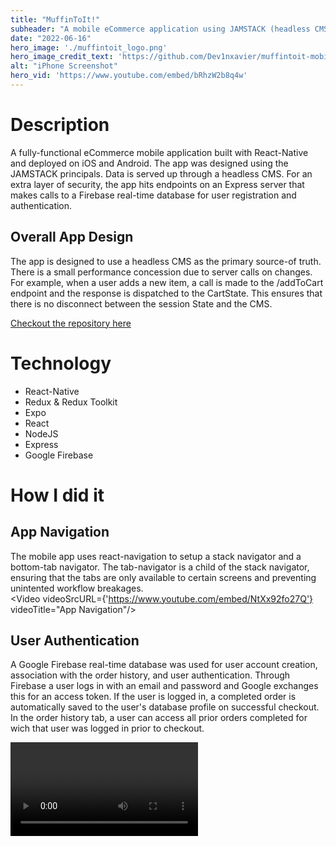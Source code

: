```yaml
---
title: "MuffinToIt!"
subheader: "A mobile eCommerce application using JAMSTACK (headless CMS, Markdown) in React-Native"
date: "2022-06-16"
hero_image: './muffintoit_logo.png'
hero_image_credit_text: 'https://github.com/Dev1nxavier/muffintoit-mobile.git'
alt: "iPhone Screenshot"
hero_vid: 'https://www.youtube.com/embed/bRhzW2b8q4w'
---
```



# Description
A fully-functional eCommerce mobile application built with React-Native and deployed on iOS and Android. The app was designed using the JAMSTACK principals. Data is served up through a headless CMS. For an extra layer of security, the app hits endpoints on an Express server that makes calls to a Firebase real-time database for user registration and authentication.  

## Overall App Design ##   
The app is designed to use a headless CMS as the primary source-of truth. There is a small performance concession due to server calls on changes. For example, when a user adds a new item, a call is made to the /addToCart endpoint and the response is dispatched to the CartState. This ensures that there is no disconnect between the session State and the CMS. 


[Checkout the repository here](https://github.com/Dev1nxavier/muffintoit-mobile)   


# Technology #   
* React-Native
* Redux & Redux Toolkit   
* Expo   
* React   
* NodeJS   
* Express   
* Google Firebase   

# How I did it   

## App Navigation ##   
The mobile app uses react-navigation to setup a stack navigator and a bottom-tab navigator. The tab-navigator is a child of the stack navigator, ensuring that the tabs are only available to certain screens and preventing unintented workflow breakages.   
<Video videoSrcURL={'https://www.youtube.com/embed/NtXx92fo27Q'} videoTitle="App Navigation"/>

## User Authentication ##   
A Google Firebase real-time database was used for user account creation, association with the order history, and user authentication. Through Firebase a user logs in with an email and password and Google exchanges this for an access token. If the user is logged in, a completed order is automatically saved to the user's database profile on successful checkout. In the order history tab, a user can access all prior orders completed for wich that user was logged in prior to checkout. 

<Video videoSrcURL='https://www.youtube.com/embed/XmN4_iowuo8' videoTitle="App User Authentication"/>

## Checkout UX ##   
Stripe was used as the primary payment gateway. A payment intent is initiated when the user accesses the REVIEW screen. This intent takes the user's customer ID and cart total (including tax and shipping) and returns an ephemeral key, customer ID, checkout ID for use in payment processing. 

When the user clicks the Submit Payment button, a Stripe UI is presented for the user to input credit card details.

<Video videoSrcURL='https://youtube.com/embed/GFJI0Jq_fIs' videoTitle='App checkout UX'/>

The app includes a URL redirect to allow any payment processing requiring the user to visit their bank's website to be redirected back to the app on success. Once the user clicks Submit the UI is cleared and the user is redirected to the Thank You screen.

## State Management ##
State management is handled through Redux and Redux toolkit. Several slices are used to manage items in the cart (CartState), user profile information (UserState), and products downloaded from the CMS (productsState). 

## Opportunies ##   
* In the Review screen, after a successful payment, a callback is initiated that updates the app state and redirects the user to the Thank You screen. If the user exits the Review screen before the callback, there may be an error. To better address this, future releases will use a webhook to listen for this event instead of a callback function.  

* The app uses Firebase to store user information and authenticate users. The eCommerce CMS duplicates saving of orders but does not associate the order with the Firebase user ID. Future releases will fully leverage the eCommerce CMS to authenticate users with a JWT sent to their email. When a user clicks the link in their email, the JWT is exchanged for an access token. This requires a custom URL to redirect the user back into the app. Custom URLs are not available as of version 1 of this app from the eCommerce CMS. 


  

